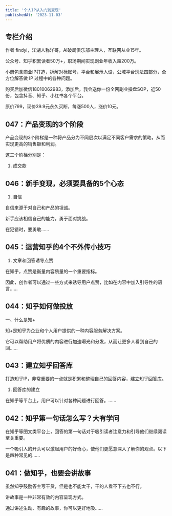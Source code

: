 ```yaml
---
title: '个人IP从入门到变现'
publishedAt: '2023-11-03'
---
```


## 专栏介绍

作者 findyi，江湖人称洋哥，AI破局俱乐部主理人，互联网从业15年。  
  
公众号、知乎积累读者50万+，职场期间实现副业年收入超200万。  
  
小册包含商业IP打造，拆解对标账号，平台和展示人设，公域平台玩法四部分，全方位解答做 IP 过程中的各种问题。  
  
购买后加微信18010062983，添加后，我会送你一份全网副业操盘SOP，近50份，包含抖音、知乎、小红书各个平台。  
  
原价799，现价39.9元永久买断，每涨500人，涨价10元。

## 047：产品变现的3个阶段
产品变现的3个阶梯是一种将产品分为不同层次以满足不同客户需求的策略，从而实现更高的销售额和利润。

这三个阶梯分别是：

1. 成交款

## 046：新手变现，必须要具备的5个心态
 

1. 自信

自信来源于对自己和产品的坦诚。

新手应该相信自己的能力，勇于面对挑战。

在犯错时，要勇敢......

## 045：运营知乎的4个不外传小技巧
1. 文章和回答诱导点赞

在知乎，点赞是衡量内容质量的一个重要指标。

因此，创作者可以通过一些方式来诱导用户点赞，比如在内容中加入引导性的语言......

## 044：知乎如何做投放
一、什么是知+

知+是知乎为企业和个人用户提供的一种内容服务解决方案。

它可以帮助用户将优质的内容进行加速曝光和分发，从而让更多人看到自己的回......

## 043：建立知乎回答库
打造知乎IP，非常重要的一点就是积累和整理自己的回答内容，建立知乎回答库。

1. 回答库的建立

在知乎等平台上，用户可以针对各种问题进行回答。......

## 042：知乎第一句话怎么写？大有学问
在知乎等图文类平台上，回答的第一句话对于吸引读者注意力和引导他们继续阅读至关重要。

一个吸引人的开头可以激起用户的好奇心，使他们更愿意深入了解你的观点。以下是四种常见的......

## 041：做知乎，也要会讲故事
虽然知乎鼓励答主写干货，但是也不能太干，干的人看不下去也不行。

讲故事是一种非常有效的内容呈现方式。

通过讲述生动、有趣的故事，你可以更好地吸......

